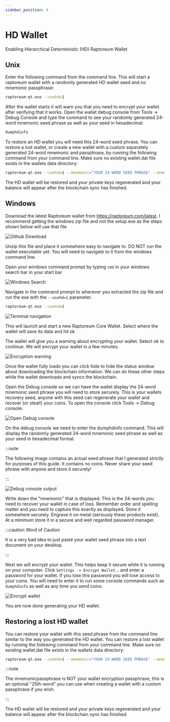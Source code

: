 ```yaml
---
sidebar_position: 6
---
```


# HD Wallet

Enabling Hierarchical Deterministic (HD) Raptoreum Wallet

## Unix

Enter the following command from the command line. This will start a raptoreum wallet with a randomly generated HD wallet seed and no mnemonic passphrase:

```bash
raptoreum-qt.exe --usehd=1
```

After the wallet starts it will warn you that you need to encrypt your wallet after verifying that it works. Open the wallet debug console from Tools -> Debug Console and type the command to see your randomly generated 24-word mnemonic seed phrase as well as your seed in hexadecimal:

```bash
dumphdinfo
```

To restore an HD wallet you will need this 24-word seed phrase. You can restore a lost wallet, or create a new wallet with a custom separately generated 24-word mnemonic and passphrase, by running the following command from your command line. Make sure no existing wallet.dat file exists in the wallets data directory:

```bash
raptoreum-qt.exe --usehd=1 --mnemonic="YOUR 24-WORD SEED PHRASE" --mnemonicpassphrase="OPTIONAL PASSPHRASE"
```

The HD wallet will be restored and your private keys regenerated and your balance will appear after the blockchain sync has finished.

## Windows

Download the latest Raptoreum wallet from https://raptoreum.com/latest. I recommend getting the windows zip file and not the setup.exe as the steps shown below will use that file

![Github Download](/img/wallets/gui/hdwallet/hdwallet1.png)

Unzip this file and place it somewhere easy to navigate to. DO NOT run the wallet executable yet. You will need to navigate to it from the windows command line.

Open your windows command prompt by typing `cmd` in your windows search bar in your start bar

![Windows Search](/img/wallets/gui/hdwallet/hdwallet2.png)

Navigate in the command prompt to wherever you extracted the zip file and run the exe with the `--usehd=1` parameter.

```bash
raptoreum-qt.exe --usehd=1
```

![Terminal navigation](/img/wallets/gui/hdwallet/hdwallet3.png)

This will launch and start a new Raptoreum Core Wallet. Select where the wallet will save its data and hit ok

The wallet will give you a warning about encrypting your wallet. Select ok to continue. We will encrypt your wallet in a few minutes.

![Encryption warning](/img/wallets/gui/hdwallet/hdwallet4.png)

Once the wallet fully loads you can click hide to hide the status window about downloading the blockchain information. We can do these other steps while the wallet downloads and syncs the blockchain.

Open the Debug console so we can have the wallet display the 24-word mnemonic seed phrase you will need to store securely. This is your wallets recovery seed, anyone with this seed can regenerate your wallet and recover (or steal!) your coins. To open the console click Tools -> Debug console.

![Open Debug console](/img/wallets/gui/hdwallet/hdwallet5.png)

On the debug console we need to enter the dumphdinfo command. This will display the randomly generated 24-word mnemonic seed phrase as well as your seed in hexadecimal format.

:::note

The following image contains an actual seed phrase that I generated strictly for purposes of this guide. It contains no coins. Never share your seed phrase with anyone and store it securely!

:::

![Debug console output](/img/wallets/gui/hdwallet/hdwallet6.png)

Write down the "mnemonic" that is displayed. This is the 24-words you need to recover your wallet in case of loss. Remember order and spelling matter and you need to capture this exactly as displayed. Store it somewhere securely. Engrave it on metal (seriously these products exist). At a minimum store it in a secure and well regarded password manager.

:::caution Word of Caution

It is a very bad idea to just paste your wallet seed phrase into a text document on your desktop.

:::

Next we will encrypt your wallet. This helps keep it secure while it is running on your computer. Click `Settings -> Encrypt Wallet`... and enter a password for your wallet. If you lose this password you will lose access to your coins. You will need to enter it to run some console commands such as `dumphdinfo` as well as any time you send coins.

![Encrypt wallet](/img/wallets/gui/hdwallet/hdwallet7.png)

You are now done generating your HD wallet.

## Restoring a lost HD wallet

You can restore your wallet with this seed phrase from the command line similar to the way you generated the HD wallet. You can restore a lost wallet by running the following command from your command line. Make sure no existing wallet.dat file exists in the wallets data directory:

```bash
raptoreum-qt.exe --usehd=1 --mnemonic="YOUR 24-WORD SEED PHRASE" --mnemonicpassphrase="OPTIONAL PASSPHRASE"
```

:::note

The mnemonicpassphrase is NOT your wallet encryption passphrase, this is an optional "25th-word" you can use when creating a wallet with a custom passphrase if you wish.

:::

The HD wallet will be restored and your private keys regenerated and your balance will appear after the blockchain sync has finished.
